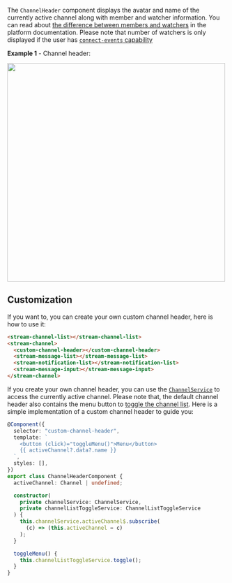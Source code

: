 
The `ChannelHeader` component displays the avatar and name of the currently active channel along with member and watcher information. You can read about [the difference between members and watchers](https://getstream.io/chat/docs/javascript/watch_channel/?language=javascript#watchers-vs-members) in the platform documentation. Please note that number of watchers is only displayed if the user has [`connect-events` capability](https://getstream.io/chat/docs/javascript/channel_capabilities/?language=javascript)

**Example 1** - Channel header:

<img src={ChannelHeaderScreenshot} width="500" />

## Customization

If you want to, you can create your own custom channel header, here is how to use it:

```html
<stream-channel-list></stream-channel-list>
<stream-channel>
  <custom-channel-header></custom-channel-header>
  <stream-message-list></stream-message-list>
  <stream-notification-list></stream-notification-list>
  <stream-message-input></stream-message-input>
</stream-channel>
```

If you create your own channel header, you can use the [`ChannelService`](../services/ChannelService.mdx) to access the currently active channel. Please note that, the default channel header also contains the menu button to [toggle the channel list](../services/ChannelListToggleService.mdx). Here is a simple implementation of a custom channel header to guide you:

```typescript
@Component({
  selector: "custom-channel-header",
  template: `
    <button (click)="toggleMenu()">Menu</button>
    {{ activeChannel?.data?.name }}
  `,
  styles: [],
})
export class ChannelHeaderComponent {
  activeChannel: Channel | undefined;

  constructor(
    private channelService: ChannelService,
    private channelListToggleService: ChannelListToggleService
  ) {
    this.channelService.activeChannel$.subscribe(
      (c) => (this.activeChannel = c)
    );
  }

  toggleMenu() {
    this.channelListToggleService.toggle();
  }
}
```

[//]: # "Start of generated content"
[//]: # "End of generated content"

